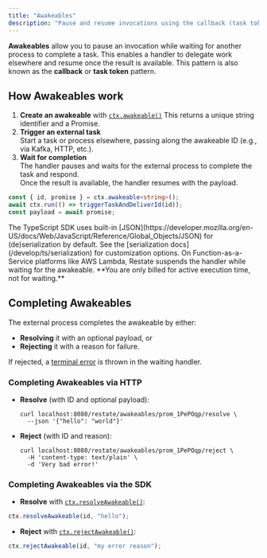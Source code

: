 ```yaml
---
title: "Awakeables"
description: "Pause and resume invocations using the callback (task token) pattern."
---
```


**Awakeables** allow you to pause an invocation while waiting for another process to complete a task. This enables a handler to delegate work elsewhere and resume once the result is available. This pattern is also known as the **callback** or **task token** pattern.


## How Awakeables work

1. **Create an awakeable** with [`ctx.awakeable()`](https://docs.restate.dev/tsdocs/interfaces/_restatedev_restate-sdk.Context#awakeable)
   This returns a unique string identifier and a Promise.
2. **Trigger an external task**  
   Start a task or process elsewhere, passing along the awakeable ID (e.g., via Kafka, HTTP, etc.).  
3. **Wait for completion**  
   The handler pauses and waits for the external process to complete the task and respond.  
   Once the result is available, the handler resumes with the payload.

```ts {CODE_LOAD::ts/src/develop/awakeable.ts} 
const { id, promise } = ctx.awakeable<string>();
await ctx.run(() => triggerTaskAndDeliverId(id));
const payload = await promise;
```

<Note>
  The TypeScript SDK uses built-in [JSON](https://developer.mozilla.org/en-US/docs/Web/JavaScript/Reference/Global_Objects/JSON) for (de)serialization by default. See the [serialization docs](/develop/ts/serialization) for customization options.
</Note>

<Tip>
  On Function-as-a-Service platforms like AWS Lambda, Restate suspends the handler while waiting for the awakeable. **You are only billed for active execution time, not for waiting.**
</Tip> 


## Completing Awakeables

The external process completes the awakeable by either:

- **Resolving** it with an optional payload, or
- **Rejecting** it with a reason for failure.

If rejected, a [terminal error](/develop/ts/error-handling) is thrown in the waiting handler.

### Completing Awakeables via HTTP

- **Resolve** (with ID and optional payload):
  ```shell
  curl localhost:8080/restate/awakeables/prom_1PePOqp/resolve \
    --json '{"hello": "world"}'
  ```


- **Reject** (with ID and reason):
  ```shell
  curl localhost:8080/restate/awakeables/prom_1PePOqp/reject \
    -H 'content-type: text/plain' \
    -d 'Very bad error!'
  ```

### Completing Awakeables via the SDK

- **Resolve** with [`ctx.resolveAwakeable()`](https://docs.restate.dev/tsdocs/interfaces/_restatedev_restate-sdk.Context#resolveawakeable):
```ts {CODE_LOAD::../snippets/ts/src/develop/awakeable.ts#resolve} 
ctx.resolveAwakeable(id, "hello");
```

- **Reject** with [`ctx.rejectAwakeable()`](https://docs.restate.dev/tsdocs/interfaces/_restatedev_restate-sdk.Context#rejectawakeable):
```ts {CODE_LOAD::../snippets/ts/src/develop/awakeable.ts#reject} 
ctx.rejectAwakeable(id, "my error reason");
```

